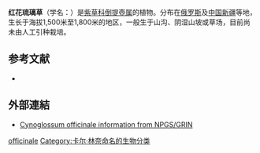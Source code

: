 {{Speciesbox
| image = Cynoglossum_officinale_W.jpg
| image_width = 250px
| genus = Cynoglossum
| species = officinale
| authority = L.
}}

'''红花琉璃草'''（学名：{{lang|la|''Cynoglossum officinale''}}）是[[紫草科|紫草科]][[倒提壺属|倒提壺属]]的植物。分布在[[俄罗斯|俄罗斯]]及[[中国|中国]][[新疆|新疆]]等地，生长于海拔1,500米至1,800米的地区，一般生于山沟、阴湿山坡或草场，目前尚未由人工引种栽培。

== 参考文献 ==
<div class="references-small">
* {{cite web| url =http://www.bioinfo.cn/db05/KmzwSpecies.php?action=view&id=30880| title =红花琉璃草| work =《中国高等植物数据库全库》| publisher =中国科学院微生物研究所| author =昆明植物研究所| accessdate =2009-02-26| deadurl =yes| archiveurl =https://web.archive.org/web/20160305040240/http://www.bioinfo.cn/db05/KmzwSpecies.php?action=view&id=30880| archivedate =2016-03-05}}
</div>

== 外部連結 ==
* [https://web.archive.org/web/20100531015952/http://www.ars-grin.gov/cgi-bin/npgs/html/taxon.pl?12866 Cynoglossum officinale information from NPGS/GRIN]

{{Commons category|Cynoglossum officinale}}
{{Taxonbar|from=Q381584}}

[[Category:倒提壶属|officinale]]
[[Category:卡尔·林奈命名的生物分类|Category:卡尔·林奈命名的生物分类]]


{{植物小作品}}